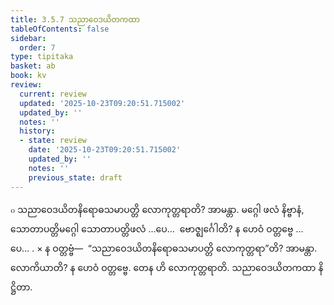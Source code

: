 ```yaml
---
title: 3.5.7 သညာဝေဒယိတကထာ
tableOfContents: false
sidebar:
  order: 7
type: tipitaka
basket: ab
book: kv
review:
  current: review
  updated: '2025-10-23T09:20:51.715002'
  updated_by: ''
  notes: ''
  history:
  - state: review
    date: '2025-10-23T09:20:51.715002'
    updated_by: ''
    notes: ''
    previous_state: draft
---
```



<ReviewStatus review={frontmatter.review} showDetails={true} />

<HypothesisAnnotation frontmatter={frontmatter} />

<DynamicBreadcrumb />

<Division number="728" book="kv" e="ch" v="32" p="374">

<Paragraph number="2314" book="kv">
๐ သညာဝေဒယိတနိရောဓသမာပတ္တိ လောကုတ္တရာတိ? အာမန္တာ. မဂ္ဂေါ ဖလံ နိဗ္ဗာနံ, သောတာပတ္တိမဂ္ဂေါ သောတာပတ္တိဖလံ …ပေ…  ဗောဇ္ဈင်္ဂေါတိ? န ဟေဝံ ဝတ္တဗ္ဗေ …ပေ… .
</Paragraph>

</Division>
<Division number="729" book="kv" e="ch" v="32" p="374">

<Paragraph number="2315" book="kv">
× န ဝတ္တဗ္ဗံ—  “သညာဝေဒယိတနိရောဓသမာပတ္တိ လောကုတ္တရာ”တိ? အာမန္တာ. လောကိယာတိ? န ဟေဝံ ဝတ္တဗ္ဗေ. တေန ဟိ လောကုတ္တရာတိ.

</Paragraph>
</Division>

<Paragraph number="2316" type="center" book="kv">
သညာဝေဒယိတကထာ နိဋ္ဌိတာ.
</Paragraph>